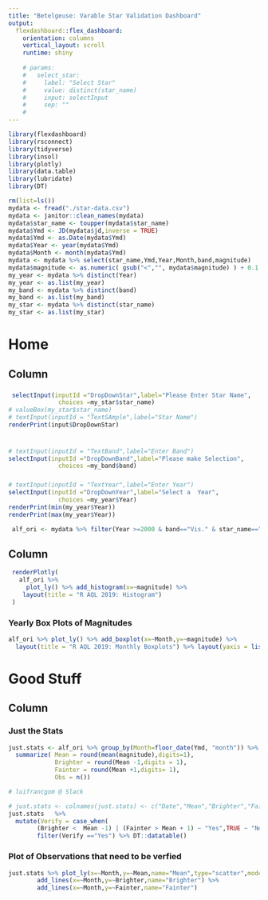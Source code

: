 ---
title: "Betelgeuse: Varable Star Validation Dashboard"
output: 
  flexdashboard::flex_dashboard:
    orientation: columns
    vertical_layout: scroll
    runtime: shiny
    
    # params:
    #   select_star:
    #     label: "Select Star"
    #     value: distinct(star_name)
    #     input: selectInput
    #     sep: ""
    # 
---

```{r global, include=FALSE}
library(flexdashboard)
library(rsconnect)
library(tidyverse)
library(insol)
library(plotly)
library(data.table)
library(lubridate)
library(DT)

rm(list=ls())
mydata <- fread("./star-data.csv")
mydata <- janitor::clean_names(mydata)
mydata$star_name <- toupper(mydata$star_name)
mydata$Ymd <- JD(mydata$jd,inverse = TRUE)
mydata$Ymd <- as.Date(mydata$Ymd)
mydata$Year <- year(mydata$Ymd)
mydata$Month <- month(mydata$Ymd)
mydata <- mydata %>% select(star_name,Ymd,Year,Month,band,magnitude)
mydata$magnitude <- as.numeric( gsub("<","", mydata$magnitude) ) + 0.1
my_year <- mydata %>% distinct(Year)
my_year <- as.list(my_year)
my_band <- mydata %>% distinct(band)
my_band <- as.list(my_band)
my_star <- mydata %>% distinct(star_name)
my_star <- as.list(my_star)

```
# Home

## Column {.sidebar}


### 
```{r text-imput}

 selectInput(inputId ="DropDownStar",label="Please Enter Star Name",
              choices =my_star$star_name)
# valueBox(my_star$star_name)
# textInput(inputId = "TextSAmple",label="Star Name")
renderPrint(input$DropDownStar)
          
```

### 

```{r Imput Band}
# textInput(inputId = "TextBand",label="Enter Band")
selectInput(inputId ="DropDownBand",label="Please make Selection",
              choices =my_band$band)
```

### 
```{r}
# textInput(inputId = "TextYear",label="Enter Year")
selectInput(inputId ="DropDownYear",label="Select a  Year",
              choices =my_year$Year)
renderPrint(min(my_year$Year))
renderPrint(max(my_year$Year))
```
```{r}

 alf_ori <- mydata %>% filter(Year >=2000 & band=="Vis." & star_name=="R AQL") 
```


## Column {data-width=750}

```{r}

 renderPlotly(
   alf_ori %>% 
     plot_ly() %>% add_histogram(x=~magnitude) %>%
    layout(title = "R AQL 2019: Histogram")
 )

```

### Yearly Box Plots of Magnitudes

```{r}

alf_ori %>% plot_ly() %>% add_boxplot(x=~Month,y=~magnitude) %>%
  layout(title = "R AQL 2019: Monthly Boxplots") %>% layout(yaxis = list(autorange = "reversed"))

```

# Good Stuff

## Column {data-width=750}

### Just the Stats

```{r}
just.stats <- alf_ori %>% group_by(Month=floor_date(Ymd, "month")) %>%
  summarize( Mean = round(mean(magnitude),digits=1),
             Brighter = round(Mean -1,digits = 1),
             Fainter = round(Mean +1,digits= 1),
             Obs = n())

# luifrancgom @ Slack

# just.stats <- colnames(just.stats) <- c("Date","Mean","Brighter","Fainter")
just.stats   %>%
  mutate(Verify = case_when(
        (Brighter <  Mean -1) | (Fainter > Mean + 1) ~ "Yes",TRUE ~ "No")) %>%
        filter(Verify =="Yes") %>% DT::datatable()

```

### Plot of Observations that need to be verfied

```{r}
just.stats %>% plot_ly(x=~Month,y=~Mean,name="Mean",type="scatter",mode="markers") %>%
        add_lines(x=~Month,y=~Brighter,name="Brighter") %>%
        add_lines(x=~Month,y=~Fainter,name="Fainter")
```




